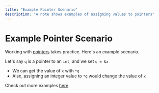 ```yaml
---
title: "Example Pointer Scenario"
description: "A note shows examples of assigning values to pointers"
---
```


<Tag tag="Programming"/>

# Example Pointer Scenario

<TimeStamp updated="February 27, 2022, 9:20  PM ET"/>

Working with [pointers](/what-are-pointers) takes
practice. Here's an 
example scenario.

Let's say `q` is a pointer to an `int`,
and we set `q = &x`

* We can get the value of `x` with `*q`
* Also, assigning an integer value to `*q` would change
the value of `x`

Check out more examples [here](/working-with-pointers).